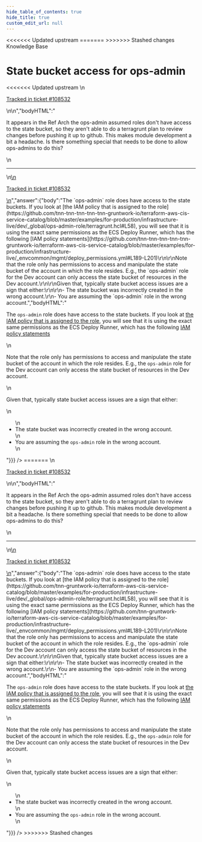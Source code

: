 ```yaml
---
hide_table_of_contents: true
hide_title: true
custom_edit_url: null
---
```



<head>
<<<<<<< Updated upstream
  <link rel="canonical" href="https://github.com/tnn-tnn-tnn-tnn-tnn-gruntwork-io/knowledge-base/discussions/400" />
=======
  <link rel="canonical" href="https://github.com/tnn-gruntwork-io/knowledge-base/discussions/400" />
>>>>>>> Stashed changes
</head>

<CenterLayout>
<span className="searchCategory">Knowledge Base</span>
<h1>State bucket access for ops-admin</h1>
<<<<<<< Updated upstream
<GitHub discussion={{"id":"D_kwDOF8slf84APcKD","number":400,"author":{"login":"moos3"},"title":"State bucket access for ops-admin","body":"\nIt appears in the Ref Arch the ops-admin assumed roles don't have access to the state bucket, so they aren't able to do a terragrunt plan to review changes before pushing it up to github. This makes module development a bit a headache. Is there something special that needs to be done to allow ops-admins to do this?\n\n---\n\n<ins datetime=\"2022-05-02T13:38:45Z\">\n  <p><a href=\"https://gruntwork.zendesk.com/agent/tickets/108532\">Tracked in ticket #108532</a></p>\n</ins>\n","bodyHTML":"<p dir=\"auto\">It appears in the Ref Arch the ops-admin assumed roles don't have access to the state bucket, so they aren't able to do a terragrunt plan to review changes before pushing it up to github. This makes module development a bit a headache. Is there something special that needs to be done to allow ops-admins to do this?</p>\n<hr>\n<ins datetime=\"2022-05-02T13:38:45Z\">\n  <p dir=\"auto\"><a href=\"https://gruntwork.zendesk.com/agent/tickets/108532\" rel=\"nofollow\">Tracked in ticket #108532</a></p>\n</ins>","answer":{"body":"The `ops-admin` role does have access to the state buckets. If you look at [the IAM policy that is assigned to the role](https://github.com/tnn-tnn-tnn-tnn-tnn-gruntwork-io/terraform-aws-cis-service-catalog/blob/master/examples/for-production/infrastructure-live/dev/_global/ops-admin-role/terragrunt.hcl#L58), you will see that it is using the exact same permissions as the ECS Deploy Runner, which has the following [IAM policy statements](https://github.com/tnn-tnn-tnn-tnn-tnn-gruntwork-io/terraform-aws-cis-service-catalog/blob/master/examples/for-production/infrastructure-live/_envcommon/mgmt/deploy_permissions.yml#L189-L201)\r\n\r\nNote that the role only has permissions to access and manipulate the state bucket of the account in which the role resides. E.g., the `ops-admin` role for the Dev account can only access the state bucket of resources in the Dev account.\r\n\r\nGiven that, typically state bucket access issues are a sign that either:\r\n\r\n- The state bucket was incorrectly created in the wrong account.\r\n- You are assuming the `ops-admin` role in the wrong account.","bodyHTML":"<p dir=\"auto\">The <code class=\"notranslate\">ops-admin</code> role does have access to the state buckets. If you look at <a href=\"https://github.com/tnn-tnn-tnn-tnn-tnn-gruntwork-io/terraform-aws-cis-service-catalog/blob/master/examples/for-production/infrastructure-live/dev/_global/ops-admin-role/terragrunt.hcl#L58\">the IAM policy that is assigned to the role</a>, you will see that it is using the exact same permissions as the ECS Deploy Runner, which has the following <a href=\"https://github.com/tnn-tnn-tnn-tnn-tnn-gruntwork-io/terraform-aws-cis-service-catalog/blob/master/examples/for-production/infrastructure-live/_envcommon/mgmt/deploy_permissions.yml#L189-L201\">IAM policy statements</a></p>\n<p dir=\"auto\">Note that the role only has permissions to access and manipulate the state bucket of the account in which the role resides. E.g., the <code class=\"notranslate\">ops-admin</code> role for the Dev account can only access the state bucket of resources in the Dev account.</p>\n<p dir=\"auto\">Given that, typically state bucket access issues are a sign that either:</p>\n<ul dir=\"auto\">\n<li>The state bucket was incorrectly created in the wrong account.</li>\n<li>You are assuming the <code class=\"notranslate\">ops-admin</code> role in the wrong account.</li>\n</ul>"}}} />
=======
<GitHub discussion={{"id":"D_kwDOF8slf84APcKD","number":400,"author":{"login":"moos3"},"title":"State bucket access for ops-admin","body":"\nIt appears in the Ref Arch the ops-admin assumed roles don't have access to the state bucket, so they aren't able to do a terragrunt plan to review changes before pushing it up to github. This makes module development a bit a headache. Is there something special that needs to be done to allow ops-admins to do this?\n\n---\n\n<ins datetime=\"2022-05-02T13:38:45Z\">\n  <p><a href=\"https://gruntwork.zendesk.com/agent/tickets/108532\">Tracked in ticket #108532</a></p>\n</ins>\n","bodyHTML":"<p dir=\"auto\">It appears in the Ref Arch the ops-admin assumed roles don't have access to the state bucket, so they aren't able to do a terragrunt plan to review changes before pushing it up to github. This makes module development a bit a headache. Is there something special that needs to be done to allow ops-admins to do this?</p>\n<hr>\n<ins datetime=\"2022-05-02T13:38:45Z\">\n  <p dir=\"auto\"><a href=\"https://gruntwork.zendesk.com/agent/tickets/108532\" rel=\"nofollow\">Tracked in ticket #108532</a></p>\n</ins>","answer":{"body":"The `ops-admin` role does have access to the state buckets. If you look at [the IAM policy that is assigned to the role](https://github.com/tnn-gruntwork-io/terraform-aws-cis-service-catalog/blob/master/examples/for-production/infrastructure-live/dev/_global/ops-admin-role/terragrunt.hcl#L58), you will see that it is using the exact same permissions as the ECS Deploy Runner, which has the following [IAM policy statements](https://github.com/tnn-gruntwork-io/terraform-aws-cis-service-catalog/blob/master/examples/for-production/infrastructure-live/_envcommon/mgmt/deploy_permissions.yml#L189-L201)\r\n\r\nNote that the role only has permissions to access and manipulate the state bucket of the account in which the role resides. E.g., the `ops-admin` role for the Dev account can only access the state bucket of resources in the Dev account.\r\n\r\nGiven that, typically state bucket access issues are a sign that either:\r\n\r\n- The state bucket was incorrectly created in the wrong account.\r\n- You are assuming the `ops-admin` role in the wrong account.","bodyHTML":"<p dir=\"auto\">The <code class=\"notranslate\">ops-admin</code> role does have access to the state buckets. If you look at <a href=\"https://github.com/tnn-gruntwork-io/terraform-aws-cis-service-catalog/blob/master/examples/for-production/infrastructure-live/dev/_global/ops-admin-role/terragrunt.hcl#L58\">the IAM policy that is assigned to the role</a>, you will see that it is using the exact same permissions as the ECS Deploy Runner, which has the following <a href=\"https://github.com/tnn-gruntwork-io/terraform-aws-cis-service-catalog/blob/master/examples/for-production/infrastructure-live/_envcommon/mgmt/deploy_permissions.yml#L189-L201\">IAM policy statements</a></p>\n<p dir=\"auto\">Note that the role only has permissions to access and manipulate the state bucket of the account in which the role resides. E.g., the <code class=\"notranslate\">ops-admin</code> role for the Dev account can only access the state bucket of resources in the Dev account.</p>\n<p dir=\"auto\">Given that, typically state bucket access issues are a sign that either:</p>\n<ul dir=\"auto\">\n<li>The state bucket was incorrectly created in the wrong account.</li>\n<li>You are assuming the <code class=\"notranslate\">ops-admin</code> role in the wrong account.</li>\n</ul>"}}} />
>>>>>>> Stashed changes

</CenterLayout>
  

<!-- ##DOCS-SOURCER-START
{
  "sourcePlugin": "github-discussions",
  "hash": "869493b9c197d1631de2ce0c0443c150"
}
##DOCS-SOURCER-END -->
